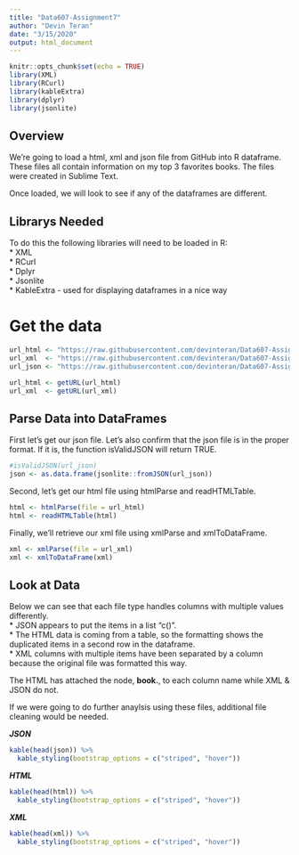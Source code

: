 ```yaml
---
title: "Data607-Assignment7"
author: "Devin Teran"
date: "3/15/2020"
output: html_document
---
```


```r
knitr::opts_chunk$set(echo = TRUE)
library(XML)
library(RCurl)
library(kableExtra)
library(dplyr)
library(jsonlite)
```

## Overview
We're going to load a html, xml and json file from GitHub into R dataframe.  These files all contain information on my top 3 favorites books.  The files were created in Sublime Text.  
  
Once loaded, we will look to see if any of the dataframes are different.  
  
## Librarys Needed
To do this the following libraries will need to be loaded in R:  
* XML  
* RCurl   
* Dplyr  
* Jsonlite  
* KableExtra - used for displaying dataframes in a nice way  
  
# Get the data
```r
url_html <- "https://raw.githubusercontent.com/devinteran/Data607-Assignment7/master/FavoriteBooks.html"
url_xml  <- "https://raw.githubusercontent.com/devinteran/Data607-Assignment7/master/FavoriteBooks.xml"
url_json <- "https://raw.githubusercontent.com/devinteran/Data607-Assignment7/master/FavoriteBooks.json"

url_html <- getURL(url_html)
url_xml  <- getURL(url_xml)
```

## Parse Data into DataFrames  
First let's get our json file.  Let's also confirm that the json file is in the proper format.  If it is, the function isValidJSON will return TRUE.   
```r
#isValidJSON(url_json)
json <- as.data.frame(jsonlite::fromJSON(url_json))
```

Second, let's get our html file using htmlParse and readHTMLTable.  
```r
html <- htmlParse(file = url_html)
html <- readHTMLTable(html)
```

Finally, we'll retrieve our xml file using xmlParse and xmlToDataFrame.
```r
xml <- xmlParse(file = url_xml)
xml <- xmlToDataFrame(xml)
```

## Look at Data
Below we can see that each file type handles columns with multiple values differently.  
* JSON appears to put the items in a list "c()".  
* The HTML data is coming from a table, so the formatting shows the duplicated items in a second row in the dataframe.  
* XML columns with multiple items have been separated by a column because the original file was formatted this way.

The HTML has attached the node, **book.**, to each column name while XML & JSON do not.

If we were going to do further anaylsis using these files, additional file cleaning would be needed.  
  
***JSON***
```r
kable(head(json)) %>%
  kable_styling(bootstrap_options = c("striped", "hover"))
```
***HTML***
```r
kable(head(html)) %>%
  kable_styling(bootstrap_options = c("striped", "hover"))
```
***XML***
```r
kable(head(xml)) %>%
  kable_styling(bootstrap_options = c("striped", "hover"))
```

